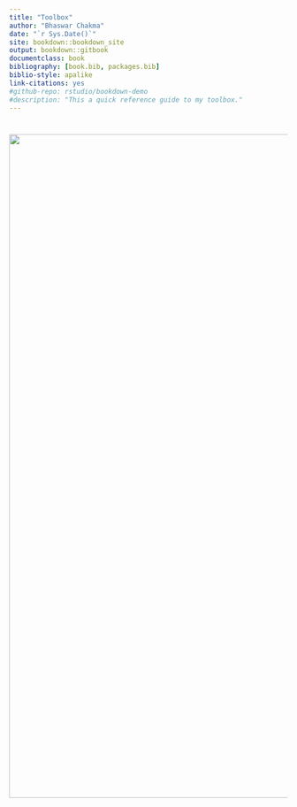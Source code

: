 ```yaml
--- 
title: "Toolbox"
author: "Bhaswar Chakma"
date: "`r Sys.Date()`"
site: bookdown::bookdown_site
output: bookdown::gitbook
documentclass: book
bibliography: [book.bib, packages.bib]
biblio-style: apalike
link-citations: yes
#github-repo: rstudio/bookdown-demo
#description: "This a quick reference guide to my toolbox."
---
```


# {-}

<center>
    <img src="https://pbs.twimg.com/media/ELaj6MaXYAAozFy?format=jpg&name=large" width="1200" alt="rstudio lovestory logo"  />
</center>






